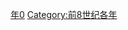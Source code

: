 {{Catnav|頁面分類|历史|歷史時代|年|前8世纪各年}}

{{catmore}}
{{Commons category|800 BC}}

[[Category:前800年代|年0]]
[[Category:前8世纪各年|Category:前8世纪各年]]